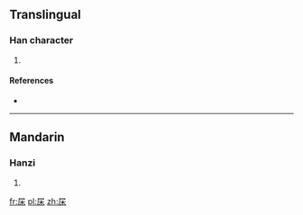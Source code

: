 ==Translingual==

===Han character===
{{Han char|rn=75|rad=木|as=03|sn=7|four=|canj=尸木 (SD)}}

# {{defn|Han|sort=木03}}

====References====
* {{Han ref|kx=0512.040|dkj=14472|dj=0897.070|hdz=21162.020|uh=6758|ud=26456}}

----

==Mandarin==

===Hanzi===
{{cmn-hanzi|pin=[[chì]] ([[chi4]])|wg=ch'ih<sup>4</sup>}}

# {{defn|Mandarin|sort=木03}}

[[fr:杘]]
[[pl:杘]]
[[zh:杘]]